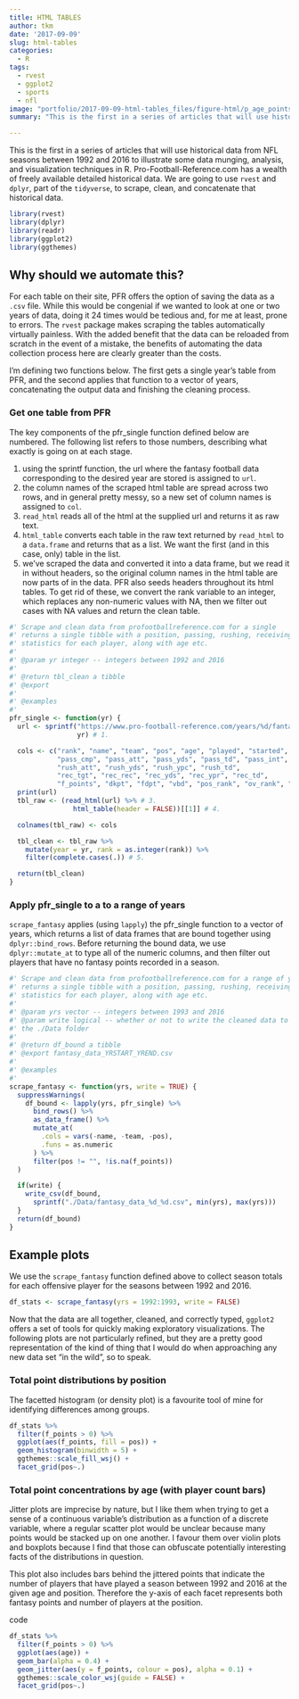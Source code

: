 ```yaml
---
title: HTML TABLES
author: tkm
date: '2017-09-09'
slug: html-tables
categories:
  - R
tags:
  - rvest
  - ggplot2
  - sports
  - nfl
image: "portfolio/2017-09-09-html-tables_files/figure-html/p_age_points-1.png"
summary: "This is the first in a series of articles that will use historical data from NFL seasons between 1992 and 2016 to illustrate some data munging, analysis, and visualization techniques in R. Pro-Football-Reference.com has a wealth of freely available detailed historical data. We are going to use `rvest` and `dplyr`, part of the `tidyverse`, to scrape, clean, and concatenate that historical data."

---
```


This is the first in a series of articles that will use historical data from NFL seasons between 1992 and 2016 to illustrate some data munging, analysis, and visualization techniques in R. Pro-Football-Reference.com has a wealth of freely available detailed historical data. We are going to use `rvest` and `dplyr`, part of the `tidyverse`, to scrape, clean, and concatenate that historical data.

```r
library(rvest)
library(dplyr)
library(readr)
library(ggplot2)
library(ggthemes)
```


## Why should we automate this?

For each table on their site, PFR offers the option of saving the data as a `.csv` file. While this would be congenial if we wanted to look at one or two years of data, doing it 24 times would be tedious and, for me at least, prone to errors. The `rvest` package makes scraping the tables automatically virtually painless. With the added benefit that the data can be reloaded from scratch in the event of a mistake, the benefits of automating the data collection process here are clearly greater than the costs.

I'm defining two functions below. The first gets a single year's table from PFR, and the second applies that function to a vector of years, concatenating the output data and finishing the cleaning process.


### Get one table from PFR

The key components of the pfr_single function defined below are numbered. The following list refers to those numbers, describing what exactly is going on at each stage.

  1. using the sprintf function, the url where the fantasy football data corresponding to the desired year are stored is assigned to `url`.
  2. the column names of the scraped html table are spread across two rows, and in general pretty messy, so a new set of column names is assigned to `col`.
  3. `read_html` reads all of the html at the supplied url and returns it as raw text.
  4. `html_table` converts each table in the raw text returned by `read_html` to a `data.frame` and returns that as a list. We want the first (and in this case, only) table in the list.
  5. we've scraped the data and converted it into a data frame, but we read it in without headers, so the original column names in the html table are now parts of in the data. PFR also seeds headers throughout its html tables. To get rid of these, we convert the rank variable to an integer, which replaces any non-numeric values with NA, then we filter out cases with NA values and return the clean table.


```r
#' Scrape and clean data from profootballreference.com for a single
#' returns a single tibble with a position, passing, rushing, receiving
#' statistics for each player, along with age etc.
#'
#' @param yr integer -- integers between 1992 and 2016
#'
#' @return tbl_clean a tibble
#' @export
#'
#' @examples
#'
pfr_single <- function(yr) {
  url <- sprintf("https://www.pro-football-reference.com/years/%d/fantasy.htm",
                 yr) # 1.

  cols <- c("rank", "name", "team", "pos", "age", "played", "started",
            "pass_cmp", "pass_att", "pass_yds", "pass_td", "pass_int",
            "rush_att", "rush_yds", "rush_ypc", "rush_td",
            "rec_tgt", "rec_rec", "rec_yds", "rec_ypr", "rec_td",
            "f_points", "dkpt", "fdpt", "vbd", "pos_rank", "ov_rank", "mystery") # 2.
  print(url)
  tbl_raw <- (read_html(url) %>% # 3.
                html_table(header = FALSE))[[1]] # 4.

  colnames(tbl_raw) <- cols

  tbl_clean <- tbl_raw %>%
    mutate(year = yr, rank = as.integer(rank)) %>%
    filter(complete.cases(.)) # 5.

  return(tbl_clean)
}
```

### Apply pfr_single to a to a range of years

`scrape_fantasy` applies (using `lapply`) the pfr_single function to a vector of years, which returns a list of data frames that are bound together using `dplyr::bind_rows`. Before returning the bound data, we use `dplyr::mutate_at` to type all of the numeric columns, and then filter out players that have no fantasy points recorded in a season.

```r

#' Scrape and clean data from profootballreference.com for a range of years.
#' returns a single tibble with a position, passing, rushing, receiving
#' statistics for each player, along with age etc.
#'
#' @param yrs vector -- integers between 1993 and 2016
#' @param write logical -- whether or not to write the cleaned data to a csv in
#' the ./Data folder
#'
#' @return df_bound a tibble
#' @export fantasy_data_YRSTART_YREND.csv
#'
#' @examples
#'
scrape_fantasy <- function(yrs, write = TRUE) {
  suppressWarnings(
    df_bound <- lapply(yrs, pfr_single) %>%
      bind_rows() %>%
      as_data_frame() %>%
      mutate_at(
        .cols = vars(-name, -team, -pos),
        .funs = as.numeric
      ) %>%
      filter(pos != "", !is.na(f_points))
  )

  if(write) {
    write_csv(df_bound,
      sprintf("./Data/fantasy_data_%d_%d.csv", min(yrs), max(yrs)))
  }
  return(df_bound)
}
```

## Example plots

We use the `scrape_fantasy` function defined above to collect season totals for each offensive player for the seasons between 1992 and 2016.

```r
df_stats <- scrape_fantasy(yrs = 1992:1993, write = FALSE)
```

Now that the data are all together, cleaned, and correctly typed, `ggplot2` offers a set of tools for quickly making exploratory visualizations. The following plots are not particularly refined, but they are a pretty good representation of the kind of thing that I would do when approaching any new data set "in the wild", so to speak.

### Total point distributions by position

The facetted histogram (or density plot) is a favourite tool of mine for identifying differences among groups.

```r
df_stats %>%
  filter(f_points > 0) %>%
  ggplot(aes(f_points, fill = pos)) +
  geom_histogram(binwidth = 5) +
  ggthemes::scale_fill_wsj() +
  facet_grid(pos~.)
```


### Total point concentrations by age (with player count bars)

Jitter plots are imprecise by nature, but I like them when trying to get a sense of a continuous variable's distribution as a function of a discrete variable, where a regular scatter plot would be unclear because many points would be stacked up on one another. I favour them over violin plots and boxplots because I find that those can obfuscate potentially interesting facts of the distributions in question.

This plot also includes bars behind the jittered points that indicate the number of players that have played a season between 1992 and 2016 at the given age and position. Therefore the y-axis of each facet represents both fantasy points and number of players at the position.

code

```r
df_stats %>%
  filter(f_points > 0) %>%
  ggplot(aes(age)) +
  geom_bar(alpha = 0.4) +
  geom_jitter(aes(y = f_points, colour = pos), alpha = 0.1) +
  ggthemes::scale_color_wsj(guide = FALSE) +
  facet_grid(pos~.)
```